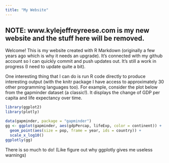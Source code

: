 ---
title: "My Website"
---
## NOTE: www.kylejeffreyreese.com is my new website and the stuff here will be removed.




Welcome! This is my website created with R Markdown (originally a few years ago which is why it needs an upgrade). It's connected with my github account so I can quickly commit and push updates out. It's still a work in progress (I need to update quite a bit).   

One interesting thing that I can do is run R code directly to produce interesting output (with the knitr package I have access to approximately 30 other programming languages too). For example, consider the plot below from the gapminder dataset (a classic!). It displays the change of GDP per capita and life expectancy over time.


```{r, echo = FALSE, message=FALSE}
library(ggplot2)
library(plotly)
```


```{r, echo = TRUE, fig.align='center', message=FALSE}
data(gapminder, package = "gapminder")
gg <- ggplot(gapminder, aes(gdpPercap, lifeExp, color = continent)) +
  geom_point(aes(size = pop, frame = year, ids = country)) +
  scale_x_log10()
ggplotly(gg)

```


There is so much to do! (Like figure out why ggplotly gives me useless warnings)





